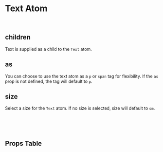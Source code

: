 

<Meta of={TextStories} />

# Text Atom

<Canvas of={TextStories.Default} />

<br />

## children

Text is supplied as a child to the `Text` atom.

## as

You can choose to use the text atom as a `p` or `span` tag for flexibility. If the `as` prop is not defined, the tag will default to `p`.

## size

Select a size for the `Text` atom. If no size is selected, size will default to `sm`.

<br />
<br />
<br />

## Props Table

<ArgTypes />
